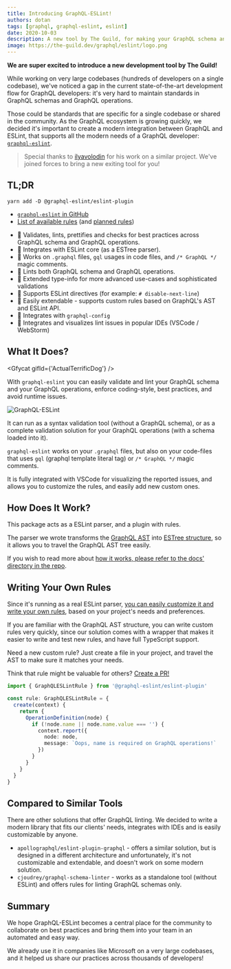 ```yaml
---
title: Introducing GraphQL-ESLint!
authors: dotan
tags: [graphql, graphql-eslint, eslint]
date: 2020-10-03
description: A new tool by The Guild, for making your GraphQL schema and GraphQL operations more standard and robust!
image: https://the-guild.dev/graphql/eslint/logo.png
---
```


**We are super excited to introduce a new development tool by The Guild!**

While working on very large codebases (hundreds of developers on a single codebase), we've noticed a gap in the current state-of-the-art development flow for GraphQL developers: it's very hard to maintain standards in GraphQL schemas and GraphQL operations.

Those could be standards that are specific for a single codebase or shared in the community.
As the GraphQL ecosystem is growing quickly, we decided it's important to create a modern integration between GraphQL and ESLint, that supports all the modern needs of a GraphQL developer: [`graphql-eslint`](https://github.com/dotansimha/graphql-eslint).

> Special thanks to [ilyavolodin](https://github.com/ilyavolodin) for his work on a similar project. We've joined forces to bring a new exiting tool for you!

## TL;DR

```
yarn add -D @graphql-eslint/eslint-plugin
```

- [`graphql-eslint` in GitHub](https://github.com/dotansimha/graphql-eslint)
- [List of available rules](https://github.com/dotansimha/graphql-eslint/blob/master/docs/README.md) (and [planned rules](https://github.com/dotansimha/graphql-eslint/issues?q=is%3Aissue+is%3Aopen+label%3Anew-rule))

* 🚀 Validates, lints, prettifies and checks for best practices across GraphQL schema and GraphQL operations.
* 🚀 Integrates with ESLint core (as a ESTree parser).
* 🚀 Works on `.graphql` files, `gql` usages in code files, and `/* GraphQL */` magic comments.
* 🚀 Lints both GraphQL schema and GraphQL operations.
* 🚀 Extended type-info for more advanced use-cases and sophisticated validations
* 🚀 Supports ESLint directives (for example: `# disable-next-line`)
* 🚀 Easily extendable - supports custom rules based on GraphQL's AST and ESLint API.
* 🚀 Integrates with `graphql-config`
* 🚀 Integrates and visualizes lint issues in popular IDEs (VSCode / WebStorm)

## What It Does?

<Gfycat gifId={'ActualTerrificDog'} />

With `graphql-eslint` you can easily validate and lint your GraphQL schema and your GraphQL operations, enforce coding-style, best practices, and avoid runtime issues.

![GraphQL-ESLint](/blog-assets/graphql-eslint/1.png 'GraphQL ESLint in action')

It can run as a syntax validation tool (without a GraphQL schema), or as a complete validation solution for your GraphQL operations (with a schema loaded into it).

`graphql-eslint` works on your `.graphql` files, but also on your code-files that uses `gql` (graphql template literal tag) or `/* GraphQL */` magic comments.

It is fully integrated with VSCode for visualizing the reported issues, and allows you to customize the rules, and easily add new custom ones.

## How Does It Work?

This package acts as a ESLint parser, and a plugin with rules.

The parser we wrote transforms the [GraphQL AST](https://graphql.org/graphql-js/language) into [ESTree structure](https://github.com/estree/estree), so it allows you to travel the GraphQL AST tree easily.

If you wish to read more about [how it works, please refer to the docs' directory in the repo](https://github.com/dotansimha/graphql-eslint/blob/master/docs/README.md).

## Writing Your Own Rules

Since it's running as a real ESLint parser, [you can easily customize it and write your own rules](https://github.com/dotansimha/graphql-eslint/blob/master/docs/custom-rules.md), based on your project's needs and preferences.

If you are familiar with the GraphQL AST structure, you can write custom rules very quickly, since our solution comes with a wrapper that makes it easier to write and test new rules, and have full TypeScript support.

Need a new custom rule? Just create a file in your project, and travel the AST to make sure it matches your needs.

Think that rule might be valuable for others? [Create a PR!](https://github.com/dotansimha/graphql-eslint#contributing)

```ts
import { GraphQLESLintRule } from '@graphql-eslint/eslint-plugin'

const rule: GraphQLESLintRule = {
  create(context) {
    return {
      OperationDefinition(node) {
        if (!node.name || node.name.value === '') {
          context.report({
            node: node,
            message: `Oops, name is required on GraphQL operations!`
          })
        }
      }
    }
  }
}
```

## Compared to Similar Tools

There are other solutions that offer GraphQL linting.
We decided to write a modern library that fits our clients' needs, integrates with IDEs and is easily customizable by anyone.

- `apollographql/eslint-plugin-graphql` - offers a similar solution, but is designed in a different architecture and unfortunately, it's not customizable and extendable, and doesn't work on some modern solution.
- `cjoudrey/graphql-schema-linter` - works as a standalone tool (without ESLint) and offers rules for linting GraphQL schemas only.

## Summary

We hope GraphQL-ESLint becomes a central place for the community to collaborate on best practices and bring them into your team in an automated and easy way.

We already use it in companies like Microsoft on a very large codebases, and it helped us share our practices across thousands of developers!
